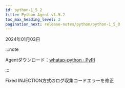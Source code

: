 ```yaml
---
id: python-1_5_2
title: Python Agent v1.5.2
toc_max_heading_level: 2
pagination_next: release-notes/python/python-1_5_0
---
```


2024年01月03日

:::note

Agentダウンロード：[whatap-python · PyPI](https://pypi.org/project/whatap-python/1.5.2/)

:::

<Status>Fixed</Status> INJECTION方式のログ収集コードエラーを修正
